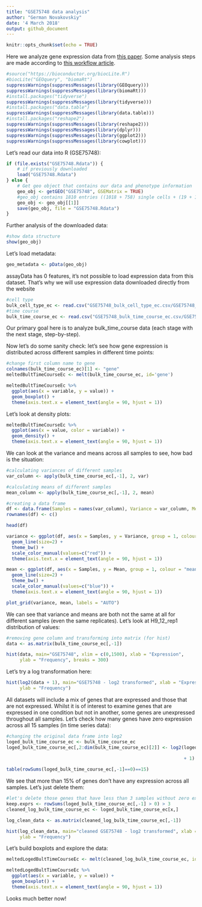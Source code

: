 ```yaml
---
title: "GSE75748 data analysis"
author: "German Novakovskiy"
date: '4 March 2018'
output: github_document
---
```


```r
knitr::opts_chunk$set(echo = TRUE)
```

Here we analyze gene expression data from [this paper](https://genomebiology.biomedcentral.com/articles/10.1186/s13059-016-1033-x). Some analysis steps are made according to [this workflow article](https://www.ncbi.nlm.nih.gov/pmc/articles/PMC4937821/).

```r
#source("https://bioconductor.org/biocLite.R")
#biocLite("GEOquery", "biomaRt")
suppressWarnings(suppressMessages(library(GEOquery)))
suppressWarnings(suppressMessages(library(biomaRt)))
#install.packages("tidyverse")
suppressWarnings(suppressMessages(library(tidyverse)))
#install.packages("data.table")
suppressWarnings(suppressMessages(library(data.table)))
#install.packages("reshape2")
suppressWarnings(suppressMessages(library(reshape2)))
suppressWarnings(suppressMessages(library(dplyr)))
suppressWarnings(suppressMessages(library(ggplot2)))
suppressWarnings(suppressMessages(library(cowplot)))
```

Let's read our data into R (GSE75748):
```r
if (file.exists("GSE75748.Rdata")) {
    # if previously downloaded
    load("GSE75748.Rdata")
} else {
    # Get geo object that contains our data and phenotype information
    geo_obj <- getGEO("GSE75748", GSEMatrix = TRUE)
    #geo_obj contains 1810 entries ((1018 + 758) single cells + (19 + 15) bulk RNA-seq)
    geo_obj <- geo_obj[[1]]
    save(geo_obj, file = "GSE75748.Rdata")
}
```

Further analysis of the downloaded data:
```r
#show data structure
show(geo_obj)
```
Let's load metadata:
```r
geo_metadata <- pData(geo_obj)
```

assayData has 0 features, it's not possible to load expression data from this dataset. That's why we will use expression data downloaded directly from the website
```r
#cell type
bulk_cell_type_ec <- read.csv("GSE75748_bulk_cell_type_ec.csv/GSE75748_bulk_cell_type_ec.csv", header=TRUE)
#time course
bulk_time_course_ec <- read.csv("GSE75748_bulk_time_course_ec.csv/GSE75748_bulk_time_course_ec.csv", header=TRUE)
```

Our primary goal here is to analyze bulk_time_course data (each stage with the next stage, step-by-step).

Now let's do some sanity check: let's see how gene expression is distributed across different samples in different time points:

```r
#change first column name to gene
colnames(bulk_time_course_ec)[1] <- "gene"
meltedBultTimeCourseEc <- melt(bulk_time_course_ec, id='gene')

meltedBultTimeCourseEc %>%
  ggplot(aes(x = variable, y = value)) +
  geom_boxplot() + 
  theme(axis.text.x = element_text(angle = 90, hjust = 1))
```
Let's look at density plots:
```r
meltedBultTimeCourseEc %>% 
  ggplot(aes(x = value, color = variable)) +
  geom_density() +
  theme(axis.text.x = element_text(angle = 90, hjust = 1))
```

We can look at the variance and means across all samples to see, how bad is the situation:
```r
#calculating variances of different samples
var_column <- apply(bulk_time_course_ec[,-1], 2, var)

#calculating means of different samples
mean_column <- apply(bulk_time_course_ec[,-1], 2, mean)

#creating a data frame
df <- data.frame(Samples = names(var_column), Variance = var_column, Mean = mean_column)
rownames(df) <- c()

head(df)
```
```r
variance <- ggplot(df, aes(x = Samples, y = Variance, group = 1, colour = "variance")) +
  geom_line(size=2) +
  theme_bw() +
  scale_color_manual(values=c("red")) +
  theme(axis.text.x = element_text(angle = 90, hjust = 1))

mean <- ggplot(df, aes(x = Samples, y = Mean, group = 1, colour = "mean")) +
  geom_line(size=2) +
  theme_bw() +
  scale_color_manual(values=c("blue")) +
  theme(axis.text.x = element_text(angle = 90, hjust = 1))

plot_grid(variance, mean, labels = "AUTO")
```

We can see that variance and means are both not the same at all for different samples (even the same replicates).
Let's look at H9_12_rep1 distribution of values:

```r
#removing gene column and transforming into matrix (for hist)
data <- as.matrix(bulk_time_course_ec[,-1])

hist(data, main="GSE75748", xlim = c(0,1500), xlab = "Expression",
     ylab = "Frequency", breaks = 300)
```

Let's try a log transformation here:

```r
hist(log2(data + 1), main="GSE75748 - log2 transformed", xlab = "Expression",
     ylab = "Frequency")
```

All datasets will include a mix of genes that are expressed and those that are not expressed. Whilst it is of interest
to examine genes that are expressed in one condition but not in another, some genes are unexpressed throughout all
samples. Let's check how many genes have zero expression across all 15 samples (in time series data):

```r
#changing the original data frame into log2
loged_bulk_time_course_ec <- bulk_time_course_ec
loged_bulk_time_course_ec[,2:dim(bulk_time_course_ec)[2]] <- log2(loged_bulk_time_course_ec[,
                                                                                        2:dim(bulk_time_course_ec)[2]]
                                                                  + 1)

table(rowSums(loged_bulk_time_course_ec[,-1]==0)==15)
```
We see that more than 15% of genes don't have any expression across all samples. Let's just delete them:
```r
#let's delete those genes that have less than 3 samples without zero expression
keep.exprs <- rowSums(loged_bulk_time_course_ec[,-1] > 0) > 3
cleaned_log_bulk_time_course_ec <- loged_bulk_time_course_ec[x,]
```
```r
log_clean_data <- as.matrix(cleaned_log_bulk_time_course_ec[,-1])

hist(log_clean_data, main="cleaned GSE75748 - log2 transformed", xlab = "Expression",
     ylab = "Frequency")
```
Let's build boxplots and explore the data:

```r
meltedLogedBultTimeCourseEc <- melt(cleaned_log_bulk_time_course_ec, id='gene')

meltedLogedBultTimeCourseEc %>%
  ggplot(aes(x = variable, y = value)) +
  geom_boxplot() + 
  theme(axis.text.x = element_text(angle = 90, hjust = 1))
```

Looks much better now!
